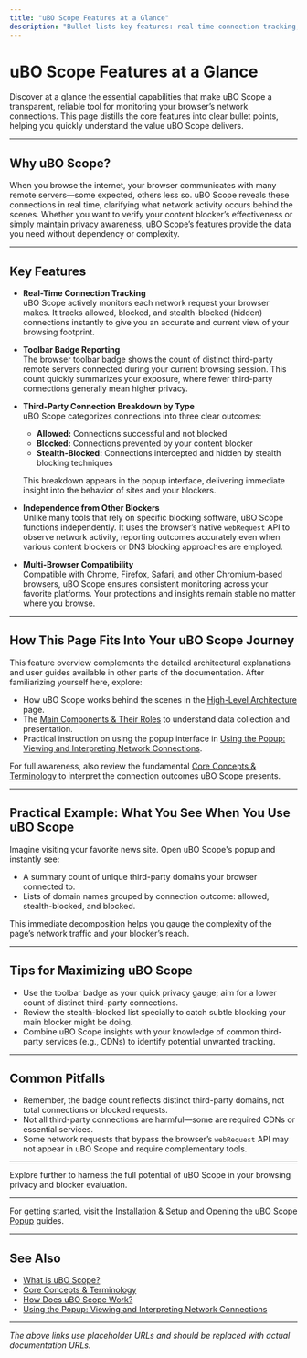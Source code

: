 ```yaml
---
title: "uBO Scope Features at a Glance"
description: "Bullet-lists key features: real-time connection tracking, badge reporting, third-party connection breakdown by type, independence from other blockers, and multi-browser compatibility."
---
```


# uBO Scope Features at a Glance

Discover at a glance the essential capabilities that make uBO Scope a transparent, reliable tool for monitoring your browser’s network connections. This page distills the core features into clear bullet points, helping you quickly understand the value uBO Scope delivers.

---

## Why uBO Scope?

When you browse the internet, your browser communicates with many remote servers—some expected, others less so. uBO Scope reveals these connections in real time, clarifying what network activity occurs behind the scenes. Whether you want to verify your content blocker’s effectiveness or simply maintain privacy awareness, uBO Scope’s features provide the data you need without dependency or complexity.

---

## Key Features

- **Real-Time Connection Tracking**  
  uBO Scope actively monitors each network request your browser makes. It tracks allowed, blocked, and stealth-blocked (hidden) connections instantly to give you an accurate and current view of your browsing footprint.

- **Toolbar Badge Reporting**  
  The browser toolbar badge shows the count of distinct third-party remote servers connected during your current browsing session. This count quickly summarizes your exposure, where fewer third-party connections generally mean higher privacy.

- **Third-Party Connection Breakdown by Type**  
  uBO Scope categorizes connections into three clear outcomes:
  
  - **Allowed:** Connections successful and not blocked
  - **Blocked:** Connections prevented by your content blocker
  - **Stealth-Blocked:** Connections intercepted and hidden by stealth blocking techniques

  This breakdown appears in the popup interface, delivering immediate insight into the behavior of sites and your blockers.

- **Independence from Other Blockers**  
  Unlike many tools that rely on specific blocking software, uBO Scope functions independently. It uses the browser’s native `webRequest` API to observe network activity, reporting outcomes accurately even when various content blockers or DNS blocking approaches are employed.

- **Multi-Browser Compatibility**  
  Compatible with Chrome, Firefox, Safari, and other Chromium-based browsers, uBO Scope ensures consistent monitoring across your favorite platforms. Your protections and insights remain stable no matter where you browse.

---

## How This Page Fits Into Your uBO Scope Journey

This feature overview complements the detailed architectural explanations and user guides available in other parts of the documentation. After familiarizing yourself here, explore:

- How uBO Scope works behind the scenes in the [High-Level Architecture](https://example.com/overview/system-architecture-and-flow/high-level-architecture) page.
- The [Main Components & Their Roles](https://example.com/overview/system-architecture-and-flow/components-overview) to understand data collection and presentation.
- Practical instruction on using the popup interface in [Using the Popup: Viewing and Interpreting Network Connections](https://example.com/guides/getting-started-essentials/understand-popup).

For full awareness, also review the fundamental [Core Concepts & Terminology](https://example.com/overview/about-ubo-scope/core-concepts-terminology) to interpret the connection outcomes uBO Scope presents.

---

## Practical Example: What You See When You Use uBO Scope

Imagine visiting your favorite news site. Open uBO Scope's popup and instantly see:

- A summary count of unique third-party domains your browser connected to.
- Lists of domain names grouped by connection outcome: allowed, stealth-blocked, and blocked.

This immediate decomposition helps you gauge the complexity of the page’s network traffic and your blocker’s reach.

---

## Tips for Maximizing uBO Scope

- Use the toolbar badge as your quick privacy gauge; aim for a lower count of distinct third-party connections.
- Review the stealth-blocked list specially to catch subtle blocking your main blocker might be doing.
- Combine uBO Scope insights with your knowledge of common third-party services (e.g., CDNs) to identify potential unwanted tracking.

---

## Common Pitfalls

- Remember, the badge count reflects distinct third-party domains, not total connections or blocked requests.
- Not all third-party connections are harmful—some are required CDNs or essential services.
- Some network requests that bypass the browser’s `webRequest` API may not appear in uBO Scope and require complementary tools.

---

Explore further to harness the full potential of uBO Scope in your browsing privacy and blocker evaluation.

---

For getting started, visit the [Installation & Setup](https://example.com/getting-started/installation-basics/installing-ubo-scope) and [Opening the uBO Scope Popup](https://example.com/getting-started/first-run-experience/opening-popup) guides.


---

## See Also

- [What is uBO Scope?](https://example.com/overview/about-ubo-scope/product-introduction)  
- [Core Concepts & Terminology](https://example.com/overview/about-ubo-scope/core-concepts-terminology)  
- [How Does uBO Scope Work?](https://example.com/overview/system-architecture-and-flow/high-level-architecture)  
- [Using the Popup: Viewing and Interpreting Network Connections](https://example.com/guides/getting-started-essentials/understand-popup)


---

*The above links use placeholder URLs and should be replaced with actual documentation URLs.*
